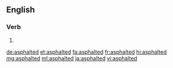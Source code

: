 ==English==

===Verb===
{{head|en|verb form}}

# {{en-past of|asphalt}}

[[de:asphalted]]
[[et:asphalted]]
[[fa:asphalted]]
[[fr:asphalted]]
[[hi:asphalted]]
[[mg:asphalted]]
[[ml:asphalted]]
[[ja:asphalted]]
[[vi:asphalted]]
